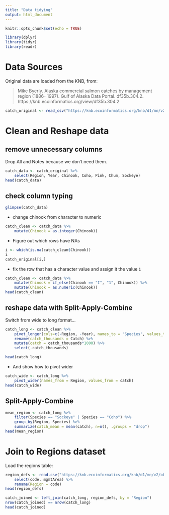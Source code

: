 ```yaml
---
title: "Data tidying"
output: html_document
---
```


```r
knitr::opts_chunk$set(echo = TRUE)
```

```r
library(dplyr)
library(tidyr)
library(readr)
```

# Data Sources

Original data are loaded from the KNB, from:

> Mike Byerly. Alaska commercial salmon catches by management region (1886- 1997). Gulf of Alaska Data Portal. df35b.304.2. https://knb.ecoinformatics.org/view/df35b.304.2

```r
catch_original <- read_csv("https://knb.ecoinformatics.org/knb/d1/mn/v2/object/df35b.302.1")
```


# Clean and Reshape data

## remove unnecessary columns

Drop All and Notes because we don't need them.

```r
catch_data <- catch_original %>% 
    select(Region, Year, Chinook, Coho, Pink, Chum, Sockeye)
head(catch_data)
```

## check column typing


```r
glimpse(catch_data)
```

- change chinook from character to numeric

```r
catch_clean <- catch_data %>% 
    mutate(Chinook = as.integer(Chinook))
```

- Figure out which rows have NAs
```r
i <- which(is.na(catch_clean$Chinook))
i
catch_original[i,]
```
- fix the row that has a character value and assign it the value `1`
```r
catch_clean <- catch_data %>% 
    mutate(Chinook = if_else(Chinook == "I", "1", Chinook)) %>% 
    mutate(Chinook = as.numeric(Chinook))
head(catch_clean)
```

## reshape data with Split-Apply-Combine

Switch from wide to long format...

```r
catch_long <- catch_clean %>% 
    pivot_longer(cols=c(-Region, -Year), names_to = "Species", values_to = "Catch") %>% 
    rename(catch_thousands = Catch) %>% 
    mutate(catch = catch_thousands*1000) %>% 
    select(-catch_thousands)

head(catch_long)
```

- And show how to pivot wider

```r
catch_wide <- catch_long %>% 
    pivot_wider(names_from = Region, values_from = catch)
head(catch_wide)
```

## Split-Apply-Combine

```r
mean_region <- catch_long %>% 
    filter(Species == "Sockeye" | Species == "Coho") %>% 
    group_by(Region, Species) %>% 
    summarize(catch_mean = mean(catch), n=n(), .groups = "drop")
head(mean_region)
```

# Join to Regions dataset

Load the regions table:

```r
region_defs <- read.csv("https://knb.ecoinformatics.org/knb/d1/mn/v2/object/df35b.303.1") %>% 
    select(code, mgmtArea) %>% 
    rename(Region = code)
head(region_defs)
```

```r
catch_joined <- left_join(catch_long, region_defs, by = "Region")
nrow(catch_joined) == nrow(catch_long)
head(catch_joined)
```


